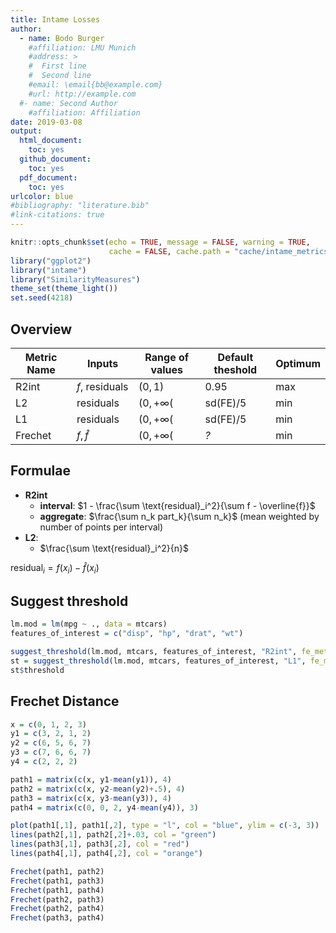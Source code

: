 ```yaml
---
title: Intame Losses
author: 
  - name: Bodo Burger
    #affiliation: LMU Munich
    #address: >
    #  First line
    #  Second line
    #email: \email{bb@example.com}
    #url: http://example.com
  #- name: Second Author
    #affiliation: Affiliation
date: 2019-03-08
output:
  html_document: 
    toc: yes
  github_document:
    toc: yes
  pdf_document:
    toc: yes
urlcolor: blue
#bibliography: "literature.bib"
#link-citations: true
---
```


```r
knitr::opts_chunk$set(echo = TRUE, message = FALSE, warning = TRUE,
                      cache = FALSE, cache.path = "cache/intame_metrics")
library("ggplot2")
library("intame")
library("SimilarityMeasures")
theme_set(theme_light())
set.seed(4218)
```

## Overview

Metric Name    | Inputs         | Range of values | Default theshold | Optimum
-------------- | -------------- | --------------- | ---------------- | --------
R2int          | $f$, residuals | $(0, 1)$        | $0.95$           |  max
L2             | residuals      | $(0, +\infty($  | sd(FE)/5         |  min
L1             | residuals      | $(0, +\infty($  | sd(FE)/5         |  min
Frechet        | $f, \hat{f}$   | $(0, +\infty($  | *?*              |  min           

## Formulae

- **R2int**
    - **interval**: $1 - \frac{\sum \text{residual}_i^2}{\sum f - \overline{f}}$
    - **aggregate**: $\frac{\sum n_k part_k}{\sum n_k}$ (mean weighted by number of points per interval)
- **L2**: 
    - $\frac{\sum \text{residual}_i^2}{n}$

$\text{residual}_i = f(x_i) - \hat{f}(x_i)$

## Suggest threshold

```r
lm.mod = lm(mpg ~ ., data = mtcars)
features_of_interest = c("disp", "hp", "drat", "wt")

suggest_threshold(lm.mod, mtcars, features_of_interest, "R2int", fe_method = "ALE")
st = suggest_threshold(lm.mod, mtcars, features_of_interest, "L1", fe_method = "PD")
st$threshold
```


## Frechet Distance

```r
x = c(0, 1, 2, 3)
y1 = c(3, 2, 1, 2)
y2 = c(6, 5, 6, 7)
y3 = c(7, 6, 6, 7)
y4 = c(2, 2, 2)

path1 = matrix(c(x, y1-mean(y1)), 4)
path2 = matrix(c(x, y2-mean(y2)+.5), 4)
path3 = matrix(c(x, y3-mean(y3)), 4)
path4 = matrix(c(0, 0, 2, y4-mean(y4)), 3)

plot(path1[,1], path1[,2], type = "l", col = "blue", ylim = c(-3, 3))
lines(path2[,1], path2[,2]+.03, col = "green")
lines(path3[,1], path3[,2], col = "red")
lines(path4[,1], path4[,2], col = "orange")

Frechet(path1, path2)
Frechet(path1, path3)
Frechet(path1, path4)
Frechet(path2, path3)
Frechet(path2, path4)
Frechet(path3, path4)
```

